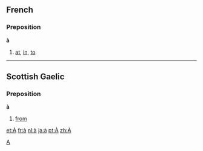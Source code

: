 ==French==
===Preposition===
'''à'''

# [[at]], [[in]], [[to]]

----

==Scottish Gaelic==
===Preposition===
'''à'''

# [[from]]

[[Category:Latin letters|A]]

[[et:À]]
[[fr:à]]
[[nl:à]]
[[ja:à]]
[[pt:À]]
[[zh:À]]